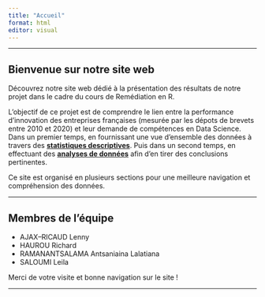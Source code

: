 ```yaml
---
title: "Accueil"
format: html
editor: visual
---
```


------------------------------------------------------------------------

## Bienvenue sur notre site web

::: justify
Découvrez notre site web dédié à la présentation des résultats de notre projet dans le cadre du cours de Remédiation en R.
:::

::: justify
L'objectif de ce projet est de comprendre le lien entre la performance d’innovation des entreprises françaises (mesurée par les dépots de brevets entre 2010 et 2020) et leur demande de compétences en Data Science. Dans un premier temps, en fournissant une vue d'ensemble des données à travers des [**statistiques descriptives**](stats.qmd). Puis dans un second temps, en effectuant des [**analyses de données**](donnees.qmd) afin d'en tirer des conclusions pertinentes.
:::

::: justify
Ce site est organisé en plusieurs sections pour une meilleure navigation et compréhension des données.
:::

------------------------------------------------------------------------

## Membres de l'équipe

-   AJAX--RICAUD Lenny
-   HAUROU Richard
-   RAMANANTSALAMA Antsaniaina Lalatiana
-   SALOUMI Leila

Merci de votre visite et bonne navigation sur le site !

------------------------------------------------------------------------
